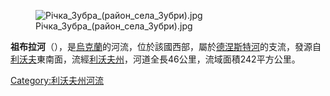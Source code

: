 [[Image:Річка_Зубра_(район_села_Зубри).jpg|right]]

'''祖布拉河'''（{{lang-uk|Зубра}}），是[[烏克蘭|烏克蘭]]的河流，位於該國西部，屬於[[德涅斯特河|德涅斯特河]]的支流，發源自[[利沃夫|利沃夫]]東南面，流經[[利沃夫州|利沃夫州]]，河道全長46公里，流域面積242平方公里。

{{DEFAULTSORT:Зубра (притока Дністра)}}
[[Category:利沃夫州河流|Category:利沃夫州河流]]


{{Ukraine-river-stub}}